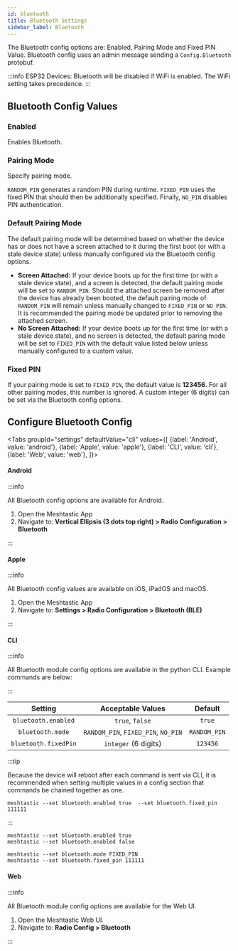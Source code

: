 ```yaml
---
id: bluetooth
title: Bluetooth Settings
sidebar_label: Bluetooth
---
```



The Bluetooth config options are: Enabled, Pairing Mode and Fixed PIN Value. Bluetooth config uses an admin message sending a `Config.Bluetooth` protobuf.

:::info
ESP32 Devices: Bluetooth will be disabled if WiFi is enabled. The WiFi setting takes precedence.
:::

## Bluetooth Config Values

### Enabled

Enables Bluetooth.

### Pairing Mode

Specify pairing mode.

`RANDOM_PIN` generates a random PIN during runtime.
`FIXED_PIN` uses the fixed PIN that should then be additionally specified.
Finally, `NO_PIN` disables PIN authentication.

### Default Pairing Mode

The default pairing mode will be determined based on whether the device has or does not have a screen attached to it during the first boot (or with a stale device state) unless manually configured via the Bluetooth config options.

- **Screen Attached:** If your device boots up for the first time (or with a stale device state), and a screen is detected, the default pairing mode will be set to `RANDOM_PIN`. Should the attached screen be removed after the device has already been booted, the default pairing mode of `RANDOM_PIN` will remain unless manually changed to `FIXED_PIN` or `NO_PIN`. It is recommended the pairing mode be updated prior to removing the attached screen.
- **No Screen Attached:** If your device boots up for the first time (or with a stale device state), and no screen is detected, the default paring mode will be set to `FIXED_PIN` with the default value listed below unless manually configured to a custom value.

### Fixed PIN

If your pairing mode is set to `FIXED_PIN`, the default value is **123456**. For all other pairing modes, this number is ignored. A custom integer (6 digits) can be set via the Bluetooth config options.

## Configure Bluetooth Config

<Tabs
groupId="settings"
defaultValue="cli"
values={[
{label: 'Android', value: 'android'},
{label: 'Apple', value: 'apple'},
{label: 'CLI', value: 'cli'},
{label: 'Web', value: 'web'},
]}>
<TabItem value="android">

#### Android

:::info

All Bluetooth config options are available for Android.

1. Open the Meshtastic App
2. Navigate to: **Vertical Ellipsis (3 dots top right) > Radio Configuration > Bluetooth**

:::

</TabItem>
<TabItem value="apple">

#### Apple

:::info

All Bluetooth config values are available on iOS, iPadOS and macOS.

1. Open the Meshtastic App
2. Navigate to: **Settings > Radio Configuration > Bluetooth (BLE)**

:::

</TabItem>
<TabItem value="cli">

#### CLI

:::info

All Bluetooth module config options are available in the python CLI. Example commands are below:

:::

|       Setting        |          Acceptable Values          |   Default    |
| :------------------: | :---------------------------------: | :----------: |
| `bluetooth.enabled`  |           `true`, `false`           |    `true`    |
|   `bluetooth.mode`   | `RANDOM_PIN`, `FIXED_PIN`, `NO_PIN` | `RANDOM_PIN` |
| `bluetooth.fixedPin` |        `integer` (6 digits)         |   `123456`   |

:::tip

Because the device will reboot after each command is sent via CLI, it is recommended when setting multiple values in a config section that commands be chained together as one.

```shell title="Example:"
meshtastic --set bluetooth.enabled true  --set bluetooth.fixed_pin 111111
```

:::

```shell title="Enable/Disable Bluetooth Module"
meshtastic --set bluetooth.enabled true
meshtastic --set bluetooth.enabled false
```

```shell title="Set a fixed pin"
meshtastic --set bluetooth.mode FIXED_PIN
meshtastic --set bluetooth.fixed_pin 111111
```

</TabItem>
<TabItem value="web">

#### Web

:::info

All Bluetooth module config options are available for the Web UI.

1. Open the Meshtastic Web UI.
2. Navigate to: **Radio Config > Bluetooth**

:::

</TabItem>
</Tabs>
